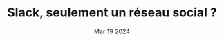 ---
title : "Slack, seulement un réseau social ?"
date : Mar 19 2024
tags :
    - Outils
description : "Slack est une application permettant de communiquer et de collaborer, d'échanger des documents. Mais peut-on aller plus loin avec Slack ?"
banner : "assets/images/scott-webb-bmmcfZqSjBU-unsplash.webp"
url : "https://blog.maxds.fr/article-fonctionnalites-slack/"
---